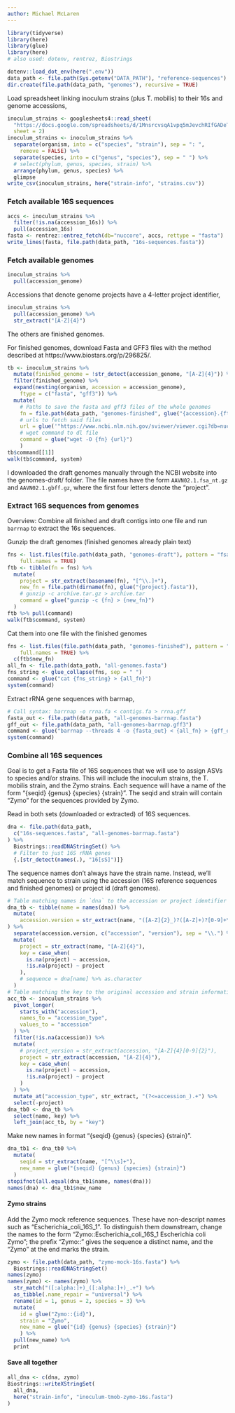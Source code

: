 ```yaml
---
author: Michael McLaren
---
```


```r
library(tidyverse)
library(here)
library(glue)
library(here)
# also used: dotenv, rentrez, Biostrings
```

```r
dotenv::load_dot_env(here(".env"))
data_path <- file.path(Sys.getenv("DATA_PATH"), "reference-sequences")
dir.create(file.path(data_path, "genomes"), recursive = TRUE)
```

Load spreadsheet linking inoculum strains (plus T. mobilis) to their 16s and
genome accessions,
```r
inoculum_strains <- googlesheets4::read_sheet(
  "https://docs.google.com/spreadsheets/d/1MnsrcvsqA1vpq5mJevchRIfGADeTsXx-eFTQpWvDViI",
  sheet = 2)
inoculum_strains <- inoculum_strains %>%
  separate(organism, into = c("species", "strain"), sep = ": ", 
    remove = FALSE) %>%
  separate(species, into = c("genus", "species"), sep = " ") %>%
  # select(phylum, genus, species, strain) %>%
  arrange(phylum, genus, species) %>%
  glimpse
write_csv(inoculum_strains, here("strain-info", "strains.csv"))
```

### Fetch available 16S sequences

```r
accs <- inoculum_strains %>%
  filter(!is.na(accession_16s)) %>%
  pull(accession_16s)
fasta <- rentrez::entrez_fetch(db="nuccore", accs, rettype = "fasta")
write_lines(fasta, file.path(data_path, "16s-sequences.fasta"))
```

### Fetch available genomes

```r
inoculum_strains %>%
  pull(accession_genome)
```
Accessions that denote genome projects have a 4-letter project identifier,
```r
inoculum_strains %>%
  pull(accession_genome) %>%
  str_extract("[A-Z]{4}")
```
The others are finished genomes.

For finished genomes, download Fasta and GFF3 files with the method described
at https://www.biostars.org/p/296825/.
```r
tb <- inoculum_strains %>%
  mutate(finished_genome = !str_detect(accession_genome, "[A-Z]{4}")) %>%
  filter(finished_genome) %>%
  expand(nesting(organism, accession = accession_genome), 
    ftype = c("fasta", "gff3")) %>%
  mutate(
    # Paths to save the fasta and gff3 files of the whole genomes
    fn = file.path(data_path, "genomes-finished", glue("{accession}.{ftype}")),
    # urls to fetch said files
    url = glue('"https://www.ncbi.nlm.nih.gov/sviewer/viewer.cgi?db=nuccore&report={ftype}&id={accession}"'),
    # wget command to dl file
    command = glue("wget -O {fn} {url}")
    )
tb$command[[1]]
walk(tb$command, system)
```

I downloaded the draft genomes manually through the NCBI website into the
genomes-draft/ folder. The file names have the form `AAVN02.1.fsa_nt.gz` and
`AAVN02.1.gbff.gz`, where the first four letters denote the "project".

### Extract 16S sequences from genomes

Overview: Combine all finished and draft contigs into one file and run
`barrnap` to extract the 16s sequences. 

Gunzip the draft genomes (finished genomes already plain text)
```r
fns <- list.files(file.path(data_path, "genomes-draft"), pattern = "fsa_nt.gz",
    full.names = TRUE)
ftb <- tibble(fn = fns) %>%
  mutate(
    project = str_extract(basename(fn), "[^\\.]+"),
    new_fn = file.path(dirname(fn), glue("{project}.fasta")),
    # gunzip -c archive.tar.gz > archive.tar
    command = glue("gunzip -c {fn} > {new_fn}")
  )
ftb %>% pull(command)
walk(ftb$command, system)
```
Cat them into one file with the finished genomes
```r
fns <- list.files(file.path(data_path, "genomes-finished"), pattern = "fasta",
    full.names = TRUE) %>%
  c(ftb$new_fn)
all_fn <- file.path(data_path, "all-genomes.fasta")
fns_string <- glue_collapse(fns, sep = " ")
command <- glue("cat {fns_string} > {all_fn}")
system(command)
```
Extract rRNA gene sequences with barrnap,
```r
# Call syntax: barrnap -o rrna.fa < contigs.fa > rrna.gff
fasta_out <- file.path(data_path, "all-genomes-barrnap.fasta")
gff_out <- file.path(data_path, "all-genomes-barrnap.gff3")
command <- glue("barrnap --threads 4 -o {fasta_out} < {all_fn} > {gff_out}")
system(command)
```

### Combine all 16S sequences

Goal is to get a Fasta file of 16S sequences that we will use to assign ASVs to
species and/or strains. This will include the inoculum strains, the T. mobilis
strain, and the Zymo strains. Each sequence will have a name of the form
"{seqid} {genus} {species} {strain}". The seqid and strain will contain "Zymo"
for the sequences provided by Zymo.

Read in both sets (downloaded or extracted) of 16S sequences.
```r
dna <- file.path(data_path, 
  c("16s-sequences.fasta", "all-genomes-barrnap.fasta")
) %>%
  Biostrings::readDNAStringSet() %>%
  # Filter to just 16S rRNA genes
  {.[str_detect(names(.), "16[sS]")]}
```

The sequence names don't always have the strain name. Instead, we'll match
sequence to strain using the accession (16S reference sequences and finished
genomes) or project id (draft genomes).
```r
# Table matching names in `dna` to the accession or project identifier ("key")
dna_tb <- tibble(name = names(dna)) %>%
  mutate(
    accession.version = str_extract(name, "([A-Z]{2}_)?([A-Z]+)?[0-9]+\\.[0-9]+")
) %>%
  separate(accession.version, c("accession", "version"), sep = "\\.") %>%
  mutate(
    project = str_extract(name, "[A-Z]{4}"),
    key = case_when(
      is.na(project) ~ accession,
      !is.na(project) ~ project
    ),
    # sequence = dna[name] %>% as.character
  )
# Table matching the key to the original accession and strain information
acc_tb <- inoculum_strains %>%
  pivot_longer(
    starts_with("accession"),
    names_to = "accession_type",
    values_to = "accession"
  ) %>%
  filter(!is.na(accession)) %>%
  mutate(
    # project_version = str_extract(accession, "[A-Z]{4}[0-9]{2}"),
    project = str_extract(accession, "[A-Z]{4}"),
    key = case_when(
      is.na(project) ~ accession,
      !is.na(project) ~ project
    )
  ) %>%
  mutate_at("accession_type", str_extract, "(?<=accession_).+") %>%
  select(-project)
dna_tb0 <- dna_tb %>% 
  select(name, key) %>%
  left_join(acc_tb, by = "key")
```

Make new names in format "{seqid} {genus} {species} {strain}".
```r
dna_tb1 <- dna_tb0 %>%
  mutate(
    seqid = str_extract(name, "[^\\s]+"),
    new_name = glue("{seqid} {genus} {species} {strain}")
  )
stopifnot(all.equal(dna_tb1$name, names(dna)))
names(dna) <- dna_tb1$new_name
```

#### Zymo strains

Add the Zymo mock reference sequences. These have non-descript names such as
"Escherichia_coli_16S_1". To distinguish them downstream, change the names to
the form "Zymo::Escherichia_coli_16S_1 Escherichia coli Zymo"; the prefix
"Zymo::" gives the sequence a distinct name, and the "Zymo" at the end marks
the strain.
```r
zymo <- file.path(data_path, "zymo-mock-16s.fasta") %>%
  Biostrings::readDNAStringSet()
names(zymo)
names(zymo) <- names(zymo) %>%
  str_match("([:alpha:]+)_([:alpha:]+)_.+") %>%
  as_tibble(.name_repair = "universal") %>%
  rename(id = 1, genus = 2, species = 3) %>%
  mutate(
    id = glue("Zymo::{id}"), 
    strain = "Zymo",
    new_name = glue("{id} {genus} {species} {strain}")
    ) %>%
  pull(new_name) %>%
  print
```

#### Save all together

```r
all_dna <- c(dna, zymo)
Biostrings::writeXStringSet(
  all_dna,
  here("strain-info", "inoculum-tmob-zymo-16s.fasta")
)
```

